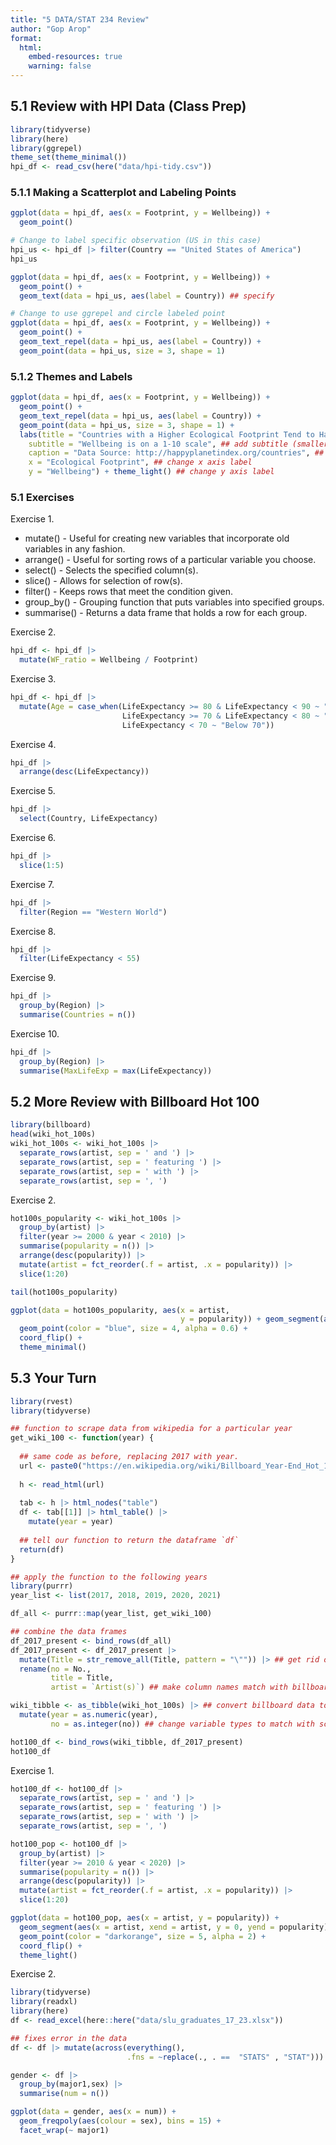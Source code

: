 ```yaml
---
title: "5 DATA/STAT 234 Review"
author: "Gop Arop"
format: 
  html:
    embed-resources: true
    warning: false
---
```


## 5.1 Review with HPI Data (Class Prep)
```r
library(tidyverse)
library(here)
library(ggrepel)
theme_set(theme_minimal())
hpi_df <- read_csv(here("data/hpi-tidy.csv"))
```

### 5.1.1 Making a Scatterplot and Labeling Points
```r
ggplot(data = hpi_df, aes(x = Footprint, y = Wellbeing)) +
  geom_point()

# Change to label specific observation (US in this case)
hpi_us <- hpi_df |> filter(Country == "United States of America")
hpi_us

ggplot(data = hpi_df, aes(x = Footprint, y = Wellbeing)) +
  geom_point() +
  geom_text(data = hpi_us, aes(label = Country)) ## specify

# Change to use ggrepel and circle labeled point
ggplot(data = hpi_df, aes(x = Footprint, y = Wellbeing)) +
  geom_point() +
  geom_text_repel(data = hpi_us, aes(label = Country)) +
  geom_point(data = hpi_us, size = 3, shape = 1)
```

### 5.1.2 Themes and Labels
```r
ggplot(data = hpi_df, aes(x = Footprint, y = Wellbeing)) +
  geom_point() +
  geom_text_repel(data = hpi_us, aes(label = Country)) +
  geom_point(data = hpi_us, size = 3, shape = 1) +
  labs(title = "Countries with a Higher Ecological Footprint Tend to Have \nCitizens with Higher Wellbeing", ## add title
    subtitle = "Wellbeing is on a 1-10 scale", ## add subtitle (smaller text size than the title)
    caption = "Data Source: http://happyplanetindex.org/countries", ## add caption to the bottom of the figure
    x = "Ecological Footprint", ## change x axis label
    y = "Wellbeing") + theme_light() ## change y axis label
```

### 5.1 Exercises

Exercise 1.

- mutate() - Useful for creating new variables that incorporate old variables in any fashion.
- arrange() - Useful for sorting rows of a particular variable you choose.
- select() - Selects the specified column(s). 
- slice() - Allows for selection of row(s).
- filter() - Keeps rows that meet the condition given. 
- group_by() - Grouping function that puts variables into specified groups. 
- summarise() - Returns a data frame that holds a row for each group. 

Exercise 2.
```r
hpi_df <- hpi_df |>
  mutate(WF_ratio = Wellbeing / Footprint)
```

Exercise 3.
```r
hpi_df <- hpi_df |>
  mutate(Age = case_when(LifeExpectancy >= 80 & LifeExpectancy < 90 ~ "80s", 
                         LifeExpectancy >= 70 & LifeExpectancy < 80 ~ "70s",
                         LifeExpectancy < 70 ~ "Below 70"))
```

Exercise 4.
```r
hpi_df |>
  arrange(desc(LifeExpectancy))
```

Exercise 5.
```r
hpi_df |>
  select(Country, LifeExpectancy)
```

Exercise 6.
```r
hpi_df |>
  slice(1:5)
```

Exercise 7.
```r
hpi_df |>
  filter(Region == "Western World")
```

Exercise 8.
```r
hpi_df |>
  filter(LifeExpectancy < 55)
```

Exercise 9.
```r
hpi_df |>
  group_by(Region) |>
  summarise(Countries = n())
```

Exercise 10.
```r
hpi_df |>
  group_by(Region) |>
  summarise(MaxLifeExp = max(LifeExpectancy))
```


## 5.2 More Review with Billboard Hot 100
```r
library(billboard)
head(wiki_hot_100s)        
wiki_hot_100s <- wiki_hot_100s |>
  separate_rows(artist, sep = ' and ') |>
  separate_rows(artist, sep = ' featuring ') |>
  separate_rows(artist, sep = ' with ') |>
  separate_rows(artist, sep = ', ')
```

Exercise 2.
```r
hot100s_popularity <- wiki_hot_100s |>
  group_by(artist) |>
  filter(year >= 2000 & year < 2010) |>
  summarise(popularity = n()) |>
  arrange(desc(popularity)) |> 
  mutate(artist = fct_reorder(.f = artist, .x = popularity)) |>
  slice(1:20)

tail(hot100s_popularity)

ggplot(data = hot100s_popularity, aes(x = artist,
                                      y = popularity)) + geom_segment(aes(x = artist, xend = artist, y = 0, yend = popularity), color = "skyblue") +
  geom_point(color = "blue", size = 4, alpha = 0.6) +
  coord_flip() +
  theme_minimal()
```



## 5.3 Your Turn
```r
library(rvest)
library(tidyverse)

## function to scrape data from wikipedia for a particular year
get_wiki_100 <- function(year) {
  
  ## same code as before, replacing 2017 with year.
  url <- paste0("https://en.wikipedia.org/wiki/Billboard_Year-End_Hot_100_singles_of_", year)
  
  h <- read_html(url)
  
  tab <- h |> html_nodes("table")
  df <- tab[[1]] |> html_table() |>
    mutate(year = year)
  
  ## tell our function to return the dataframe `df`
  return(df) 
}

## apply the function to the following years
library(purrr)
year_list <- list(2017, 2018, 2019, 2020, 2021)

df_all <- purrr::map(year_list, get_wiki_100)

## combine the data frames
df_2017_present <- bind_rows(df_all)
df_2017_present <- df_2017_present |>
  mutate(Title = str_remove_all(Title, pattern = "\"")) |> ## get rid of \ in title
  rename(no = No., 
         title = Title, 
         artist = `Artist(s)`) ## make column names match with billboard package

wiki_tibble <- as_tibble(wiki_hot_100s) |> ## convert billboard data to tibble
  mutate(year = as.numeric(year),
         no = as.integer(no)) ## change variable types to match with scraped data

hot100_df <- bind_rows(wiki_tibble, df_2017_present)
hot100_df
```

Exercise 1.
```r
hot100_df <- hot100_df |>
  separate_rows(artist, sep = ' and ') |>
  separate_rows(artist, sep = ' featuring ') |>
  separate_rows(artist, sep = ' with ') |>
  separate_rows(artist, sep = ', ')

hot100_pop <- hot100_df |>
  group_by(artist) |>
  filter(year >= 2010 & year < 2020) |>
  summarise(popularity = n()) |>
  arrange(desc(popularity)) |> 
  mutate(artist = fct_reorder(.f = artist, .x = popularity)) |>
  slice(1:20)

ggplot(data = hot100_pop, aes(x = artist, y = popularity)) + 
  geom_segment(aes(x = artist, xend = artist, y = 0, yend = popularity), color = "black") +
  geom_point(color = "darkorange", size = 5, alpha = 2) +
  coord_flip() +
  theme_light()
```

Exercise 2.
```r
library(tidyverse)
library(readxl)
library(here)
df <- read_excel(here::here("data/slu_graduates_17_23.xlsx"))

## fixes error in the data
df <- df |> mutate(across(everything(),
                          .fns = ~replace(., . ==  "STATS" , "STAT")))
```

```r
gender <- df |>
  group_by(major1,sex) |>
  summarise(num = n())

ggplot(data = gender, aes(x = num)) +
  geom_freqpoly(aes(colour = sex), bins = 15) +
  facet_wrap(~ major1)
```








